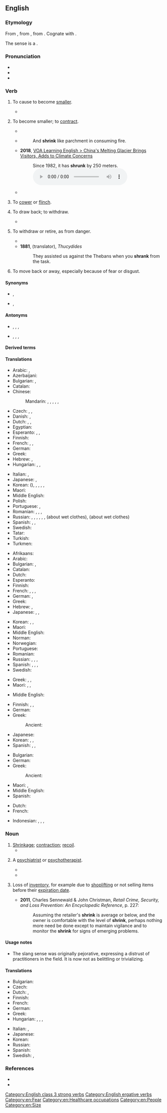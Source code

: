 ==English==

===Etymology===
{{root|en|ine-pro|*(s)ker- (turn)}}
From {{inh|en|enm|schrynken}}, from {{inh|en|ang|sċrincan}}, from {{inh|en|gem-pro|*skrinkwaną}}. Cognate with {{cog|nl|schrinken||to shrink}}.

The sense {{m-g|psychologist, psychotherapist}} is a {{clipping|en|headshrinker|nocap=1}}.

===Pronunciation===
* {{IPA|en|/ˈʃɹɪŋk/}}
* {{audio|en|En-au-shrink.ogg|Audio (AU)}}
* {{rhymes|en|ɪŋk|s=1}}

===Verb===
{{en-verb|shrinks|shrinking|shrank|past2=shrunk|shrunk|past_ptc2=shrunken}}

# {{lb|en|transitive}} To cause to become [[smaller]].
#: {{ux|en|The dryer '''shrank''' my sweater.}}
#* {{quote-journal|en|year=2008|month=October|author=David Schipper|title=Outsmart your stomach: Seven ways to fill your gut—and lose it, too|journal={{w|Men's Health}}|volume=23|issue=8|issn=1054-4836|page={{gbooks|VMgDAAAAMBAJ|135|shrink}}|passage=The bottom line is this: To '''shrink''' your gut, you need to start listening to it.}}
# {{lb|en|intransitive}} To become smaller; to [[contract]].
#: {{ux|en|This garment will '''shrink''' when [[wet]].}}
#* {{RQ:Bacon Sylva Sylvarum|passage=I have not found that water, by mixture of ashes, will '''shrink''' or draw into less room.}}
#* {{RQ:Dryden AM}}
#*: And '''shrink''' like parchment in consuming fire.
#* '''2018''', [https://learningenglish.voanews.com/a/china-s-melting-glacier-brings-visitors-concern-over-climate-change/4627742.html VOA Learning English > China's Melting Glacier Brings Visitors, Adds to Climate Concerns]
#*: Since 1982, it has '''shrunk''' by 250 meters. [[File:Since 1982, it has shrunk by 250 meters.ogg]]
#* {{quote-journal|en|date=2021 October 6|author=Greg Morse|title=A need for speed and the drive for 125|journal=RAIL|issue=941|page=52|text=When they took over the 1000 'Flying Scotsman' from May 1979, the journey from London to Edinburgh '''shrank''' to just 4hrs 37mins - including a stop at Newcastle.}}
# {{lb|en|intransitive}} To [[cower]] or [[flinch]].
#: {{ux|en|Molly '''shrank''' away from the blows of the whip.}}
# {{lb|en|transitive}} To draw back; to withdraw.
#* {{RQ:Milton Poems|poem=Nativity|page=10|passage=The Libyc ''Hammon'' '''ſhrinks''' his horn,}}
# {{lb|en|intransitive|figuratively}} To withdraw or retire, as from danger.
#* {{RQ:Pope Man|chapter=III|passage=What happier natures '''shrink''' at with affright, / The hard inhabitant contends is right.}}
#* '''1881''', {{w|Benjamin Jowett}} (translator), ''Thucydides''
#*: They assisted us against the Thebans when you '''shrank''' from the task.
# {{lb|en|intransitive}} To move back or away, especially because of fear or disgust.

====Synonyms====
* {{sense|avoid an unwanted task}} {{l|en|funk}}, {{l|en|shirk}}
* {{sense|withdraw or retire, as from danger}} {{l|en|shrink back}}, {{l|en|retreat}}

====Antonyms====
* {{sense|to cause to become smaller}} {{l|en|expand}}, {{l|en|grow}}, {{l|en|enlarge}}, {{l|en|stretch}}
* {{sense|become smaller}} {{l|en|expand}}, {{l|en|grow}}, {{l|en|enlarge}}, {{l|en|stretch}}

====Derived terms====
{{der2|en|forshrink|head-shrinker|shrink away|shrink back|shrinkable|shrinking violet|shrink-wrap|shrinky}}

====Translations====
{{trans-top|intransitive: to contract, to become smaller}}
* Arabic: {{t+|ar|تَقَلَّصَ}}, {{t|ar|أَحْجَمَ}}
* Azerbaijani: {{t|az|kiçilmək}}
* Bulgarian: {{t|bg|свивам се}}, {{t|bg|съкращавам се}}
* Catalan: {{t+|ca|encongir-se}}
* Chinese:
*: Mandarin: {{t+|cmn|收縮|sc=Hani}}, {{t+|cmn|收缩|tr=shōusuō|sc=Hani}}, {{t+|cmn|縮|sc=Hani}}, {{t+|cmn|缩|tr=suō|sc=Hani}}, {{t+|cmn|縮水|sc=Hani}}, {{t+|cmn|缩水|tr=suōshuǐ|sc=Hani}}
* Czech: {{t|cs|scvrknout|alt=scvrknout se|pf}}, {{t|cs|smrštit|alt=smrštit se|pf}}, {{t+|cs|zmenšit|alt=zmenšit se|pf}}
* Danish: {{t|da|krympe}}, {{t|da|krympe sig}}
* Dutch: {{t+|nl|krimpen}}, {{t+|nl|slinken}}, {{t+|nl|verschrompelen}}
* Egyptian: {{t-egy|ḫmꜣꜣ|h=Aa1-U2:D4-G1-G1-A17}}
* Esperanto: {{t|eo|etiĝi}}, {{t|eo|ŝrumpi}}, {{t|eo|malkreskiĝi}}
* Finnish: {{t+|fi|kutistua}}
* French: {{t+|fr|se réduire}}, {{t+|fr|rétrécir}}, {{t+|fr|se resserrer}}
* German: {{t+|de|schrumpfen}}
* Greek: {{t+|el|μπάζω}}
* Hebrew: {{t|he|התכווץ|tr=hitkavéts}}, {{qualifier|chiefly used in the present tense}} {{t+|he|קטון|tr=katón}}
* Hungarian: {{t+|hu|összemegy}}, {{t+|hu|összehúzódik}}, {{t+|hu|összezsugorodik}}
{{trans-mid}}
* Italian: {{t|it|restringersi}}, {{t+|it|ritirarsi}}
* Japanese: {{t+|ja|縮む|tr=[[ちじむ]], chijimu}}, {{t|ja|縮まる|tr=[[ちじまる]], chijimaru}}
* Korean: {{t|ko|수축하다}} ({{t|ko|[[收縮]]—}}),  {{t+|ko|움츠러들다}}, {{t+|ko|움츠러지다}}, {{t+|ko|움츠리다}}, {{t+|ko|움치다}}, {{t|ko|움치러지다}}
* Maori: {{t|mi|iti haere}}
* Middle English: {{t|enm|schrynken}}
* Polish: {{t+|pl|kurczyć się}}
* Portuguese: {{t+|pt|encolher}}, {{t+|pt|contrair}}
* Romanian: {{t+|ro|micșora}}, {{t+|ro|contracta}}, {{t+|ro|diminua}}, {{t|ro|intra la apă}}
* Russian: {{t+|ru|сжима́ться|impf}}, {{t+|ru|сжа́ться|pf}}, {{t+|ru|сокраща́ться|impf}}, {{t+|ru|сократи́ться|impf}}, {{t+|ru|уменьша́ться|impf}}, {{t+|ru|уме́ньшиться|pf}}, {{t+|ru|сади́ться|impf}} (about wet clothes), {{t+|ru|сесть|pf}} (about wet clothes)
* Spanish: {{t+|es|contraerse}}, {{t+|es|encogerse}}, {{t+|es|achicarse}}
* Swedish: {{t+|sv|krympa}}
* Tatar: {{t|tt|keçeräyü|sc=Cyrl}}
* Turkish: {{t+|tr|küçülmek}}
* Turkmen: {{t|tk|kiçelmek}}
{{trans-bottom}}

{{trans-top|transitive: to cause something to shrink}}
* Afrikaans: {{t|af|krimp}}
* Arabic: {{t|ar|قَلَّصَ}}
* Bulgarian: {{t+|bg|намалявам}}, {{t+|bg|свивам}}
* Catalan: {{t+|ca|encongir}}
* Dutch: {{t+|nl|krimpen}}
* Esperanto: {{t+|eo|etigi}}
* Finnish: {{t|fi|kutistaa}}
* French: {{t+|fr|rétrécir}}, {{t|fr|faire rétrécir}}, {{t+|fr|rapetisser}}, {{t+|fr|diminuer}}
* German: {{t+|de|schrumpfen}}, {{t+|de|abnehmen}}
* Greek: {{t+|el|συρρικνώνω}}
* Hebrew: {{t|he|כיווץ|tr=kivéts}}, {{t|he|הקטין|tr=hiktín}}
* Japanese: {{t+|ja|縮める|tr=[[ちじめる]], chijimeru}}, {{t|ja|縮小する|tr=[[しゅくしょうする]], shukushō suru}}, {{t|ja|短縮する|tr=[[たんしゅくする]], tanshuku suru}}
{{trans-mid}}
* Korean: {{t+|ko|움츠러들이다}}, {{t+|ko|움츠러뜨리다}}, {{t+|ko|움츠러트리다}}
* Maori: {{t|mi|pīngongo}}
* Middle English: {{t|enm|schrynken}}
* Norman: {{t|nrf|rap'tichi}}
* Norwegian: {{t|no|krympe}}
* Portuguese: {{t+|pt|encolher}}
* Romanian: {{t+|ro|micșora}}
* Russian: {{t+|ru|уменьша́ть|impf}}, {{t+|ru|уме́ньшить|pf}}, {{t+|ru|сжима́ть|impf}}, {{t+|ru|сжать|pf}}
* Spanish: {{t+|es|encoger}}, {{t+|es|mermar}}, {{t+|es|contraer}}, {{t|es|jibarizar}}
* Swedish: {{t+|sv|krympa}}
{{trans-bottom}}

{{trans-top|to cower}}
* Greek: {{t+|el|μαζεύομαι}}, {{t+|el|ζαρώνω}}, {{t+|el|αποτραβιέμαι}}
* Maori: {{t|mi|eti}}, {{t|mi|kumu}}, {{t|mi|maopo}}
{{trans-mid}}
* Middle English: {{t|enm|schrynken}}
{{trans-bottom}}

{{trans-top|intransitive: to attempt to avoid an unwanted or intimidating duty}}
* Finnish: {{t+|fi|luistaa}}, {{t+|fi|laistaa}}, {{t+|fi|luikkia}}
* German: {{t+|de|drücken|alt=sich drücken}}
* Greek: {{t+|el|λουφάρω}}
*: Ancient: {{t|grc|ὀκνέω}}
{{trans-mid}}
* Japanese: {{t|ja|尻込みする|tr=[[しりごみする]], shirigomi suru}}
* Korean: {{t+|ko|움츠러지다}}, {{qualifier|transitive}} {{t+|ko|움츠리다}}, {{t+|ko|움츠러들다}}
* Spanish: {{t+|es|zafar|alt=zafarse}}, {{t+|es|rehuir}}, {{t+|es|correr|alt=correrse}}
{{trans-bottom}}

{{trans-top|to move back because of fear or disgust}}
* Bulgarian: {{t|bg|отдръпвам се}}
* German: {{t+|de|scheuen}}
* Greek:
*: Ancient: {{t|grc|[[ἀποστέλλω|ἀποστέλλομαι]]}}
{{trans-mid}}
* Maori: {{t|mi|eti}}, {{t|mi|maopo}}
* Middle English: {{t|enm|schrynken}}
* Spanish: {{t+|es|rehuir}}
{{trans-bottom}}

{{checktrans-top}}
* Dutch: {{t+check|nl|krimpen}}
* French: {{t+check|fr|rapetisser}}
{{trans-mid}}
* Indonesian: {{t+check|id|susut|alt=menyusut}} {{attention|id|2=was "[[susut|menyusut]]" - assumed inflected form or vocalised spelling; please verify if linking is acceptable. see [[User:Kephir/gadgets/xte#Translation_fixing]]}}, {{t+check|id|kerut|alt=mengerut}} {{attention|id|2=was "[[kerut|mengerut]]" - assumed inflected form or vocalised spelling; please verify if linking is acceptable. see [[User:Kephir/gadgets/xte#Translation_fixing]]}}, {{t+check|id|kerut|alt=mengkerut}} {{attention|id|2=was "[[kerut|mengkerut]]" - assumed inflected form or vocalised spelling; please verify if linking is acceptable. see [[User:Kephir/gadgets/xte#Translation_fixing]]}}, {{t+check|id|ciut|alt=menciut}} {{attention|id|2=was "[[ciut|menciut]]" - assumed inflected form or vocalised spelling; please verify if linking is acceptable. see [[User:Kephir/gadgets/xte#Translation_fixing]]}}
{{trans-bottom}}

===Noun===
{{en-noun}}

# [[shrinkage|Shrinkage]]; [[contraction]]; [[recoil]].
#* {{quote-book|en |author={{w|Leigh Hunt}} |chapter=To T** L** H**, Six Years Old, During a Sickness. |title=Foliage;{{nb...|or Poems Original and Translated}} |page=xlvii |pageurl=https://books.google.com/books?id=93MkAAAAMAAJ&pg=RA1-PR47 |year=1818 |location=London |publisher=Printed for C. and J. Ollier, Welbeck Street |text=Yet almost with, with sudden '''shrink''', That I had less to praise. }}
# {{lb|en|slang|sometimes|pejorative}} A [[psychiatrist]] or [[psychotherapist]].
#: {{ux|en|You need to see a '''shrink''', you crazy fool.}}
#: {{ux|en|My '''shrink''' said that he was an enabler, bad for me.}}
#* {{quote-song|en |year=1994 |month=August |author={{w|Green Day}} |title=[[w:Basket Case (song)|Basket Case]] |album={{w|Dookie}} |publisher={{w|Reprise Records}} |note=track 7 |text=I went to a '''shrink''' to analyze my dreams / She says it's lack of sex that's bringing me down}}
#* {{quote-journal|en|date=2021 March 10|title=Stop & Examine|journal=RAIL|issue=926|page=70|text="From behind the counter of this provincial train station coffee shop, Joanna was barista and unofficial '''shrink''' to wildly varied London-bound travellers," writes author Laline Paull. ''Confessions of a Barista on Platform 1'' was published on February 9 by The Firle Press [...].}}
#: {{syn|en|head-shrinker}}
# {{lb|en|uncountable|business}} Loss of [[inventory]], for example due to [[shoplifting]] or not selling items before their [[expiration  date]].
#* '''2011''', Charles Sennewald & John Christman, ''Retail Crime, Security, and Loss Prevention: An Encyclopedic Reference'', p. 227:
#*: Assuming the retailer's '''shrink''' is average or below, and the owner is comfortable with the level of '''shrink''', perhaps nothing more need be done except to maintain vigilance and to monitor the '''shrink''' for signs of emerging problems.

====Usage notes====
* {{sense|therapist}} The slang sense was originally pejorative, expressing a distrust of practitioners in the field. It is now not as belittling or trivializing.

====Translations====
{{trans-top|psychiatrist or therapist (informal, belittling)}}
* Bulgarian: {{t|bg|психотерапевт|m}}
* Czech: {{t|cs|psychouš|m}}
* Dutch: {{t+|nl|zielenknijper|m}}, {{t+|nl|zielknijper|m}}
* Finnish: {{t+|fi|kallonkutistaja}}
* French: {{t+|fr|psy|m}}
* German: {{qualifier|literally: Soul Plumber}} {{t+|de|Seelenklempner|m}}
* Greek: {{t+|el|τρελογιατρός}}
* Hungarian: {{t|hu|fejzsugorító}}, {{t|hu|lélekdoki}}, {{t|hu|agykurkász}}, {{t|hu|agyturkász}}
{{trans-mid}}
* Italian: {{t+|it|strizzacervelli|m}}, {{t+|it|psichiatra|m|f}}
* Japanese: {{t+|ja|精神科医|tr=[[せいしんかい]], seishin-kai}}
* Korean: {{t|ko|정신과 의사(精神科醫師)}}
* Russian: {{t|ru|мозгопра́в|m}}
* Spanish: {{qualifier|colloquial}} {{t+|es|loquero|m}}
* Swedish: {{t+|sv|hjärnskrynklare|c}}, {{t|sv|psykare|c}} {{qualifier|colloquial}}
{{trans-bottom}}

{{checktrans-top}}
{{trans-mid}}
{{trans-bottom}}

===References===
* {{R:OneLook}}
* {{R:Century 1911}}

[[Category:English class 3 strong verbs]]
[[Category:English ergative verbs]]
[[Category:en:Fear]]
[[Category:en:Healthcare occupations]]
[[Category:en:People]]
[[Category:en:Size]]